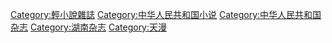 {{Catmore|天漫#天漫·轻小说}}

[[Category:輕小說雜誌‎|Category:輕小說雜誌‎]]
[[Category:中华人民共和国小说|Category:中华人民共和国小说]]
[[Category:中华人民共和国杂志|Category:中华人民共和国杂志]]
[[Category:湖南杂志|Category:湖南杂志]]
[[Category:天漫|Category:天漫]]